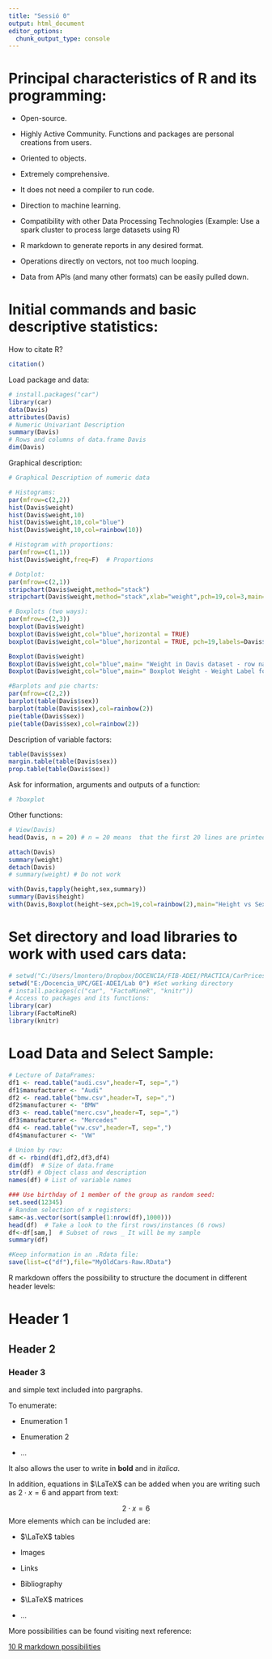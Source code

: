 ---
title: "Sessió 0"
output: html_document
editor_options: 
  chunk_output_type: console
---

# Principal characteristics of R and its programming:

- Open-source.

- Highly Active Community. Functions and packages are personal creations from users. 

- Oriented to objects. 

- Extremely comprehensive. 

- It does not need a compiler to run code. 

- Direction to machine learning. 

- Compatibility with other Data Processing Technologies (Example: Use a spark cluster to process large datasets using R)

- R markdown to generate reports in any desired format.

- Operations directly on vectors, not too much looping.

- Data from APIs (and many other formats) can be easily pulled down.

# Initial commands and basic descriptive statistics:

How to citate R?


```{r}
citation()
```

Load package and data:

```{r}
# install.packages("car")
library(car)
data(Davis)
attributes(Davis)
# Numeric Univariant Description
summary(Davis)
# Rows and columns of data.frame Davis
dim(Davis)
```

Graphical description:

```{r}
# Graphical Description of numeric data

# Histograms:
par(mfrow=c(2,2))
hist(Davis$weight)
hist(Davis$weight,10)
hist(Davis$weight,10,col="blue")
hist(Davis$weight,10,col=rainbow(10))

# Histogram with proportions:
par(mfrow=c(1,1))
hist(Davis$weight,freq=F)  # Proportions

# Dotplot:
par(mfrow=c(2,1))
stripchart(Davis$weight,method="stack")
stripchart(Davis$weight,method="stack",xlab="weight",pch=19,col=3,main="Dotplot Weight in Davis dataset")

# Boxplots (two ways):
par(mfrow=c(2,3))
boxplot(Davis$weight)
boxplot(Davis$weight,col="blue",horizontal = TRUE)
boxplot(Davis$weight,col="blue",horizontal = TRUE, pch=19,labels=Davis$weight)

Boxplot(Davis$weight)
Boxplot(Davis$weight,col="blue",main= "Weight in Davis dataset - row name Id")
Boxplot(Davis$weight,col="blue",main=" Boxplot Weight - Weight Label for Outliers",labels=Davis$weight)

#Barplots and pie charts:
par(mfrow=c(2,2))
barplot(table(Davis$sex))
barplot(table(Davis$sex),col=rainbow(2))
pie(table(Davis$sex))
pie(table(Davis$sex),col=rainbow(2))

```

Description of variable factors:

```{r}
table(Davis$sex)
margin.table(table(Davis$sex))
prop.table(table(Davis$sex))
```

Ask for information, arguments and outputs of a function:

```{r}
# ?boxplot
```

Other functions:


```{r}
# View(Davis)
head(Davis, n = 20) # n = 20 means  that the first 20 lines are printed in the R console

attach(Davis)
summary(weight)
detach(Davis)
# summary(weight) # Do not work

with(Davis,tapply(height,sex,summary))
summary(Davis$height)
with(Davis,Boxplot(height~sex,pch=19,col=rainbow(2),main="Height vs Sex"))
```


# Set directory and load libraries to work with used cars data:

```{r}
# setwd("C:/Users/lmontero/Dropbox/DOCENCIA/FIB-ADEI/PRACTICA/CarPrices/LABS")
setwd("E:/Docencia_UPC/GEI-ADEI/Lab 0") #Set working directory
# install.packages(c("car", "FactoMineR", "knitr"))
# Access to packages and its functions:
library(car)
library(FactoMineR)
library(knitr)
```

# Load Data and Select Sample:
```{r}
# Lecture of DataFrames:
df1 <- read.table("audi.csv",header=T, sep=",")
df1$manufacturer <- "Audi"
df2 <- read.table("bmw.csv",header=T, sep=",")
df2$manufacturer <- "BMW"
df3 <- read.table("merc.csv",header=T, sep=",")
df3$manufacturer <- "Mercedes"
df4 <- read.table("vw.csv",header=T, sep=",")
df4$manufacturer <- "VW"

# Union by row:
df <- rbind(df1,df2,df3,df4)
dim(df)  # Size of data.frame
str(df) # Object class and description
names(df) # List of variable names

### Use birthday of 1 member of the group as random seed:
set.seed(12345)
# Random selection of x registers:
sam<-as.vector(sort(sample(1:nrow(df),1000)))
head(df)  # Take a look to the first rows/instances (6 rows)
df<-df[sam,]  # Subset of rows _ It will be my sample
summary(df)

#Keep information in an .Rdata file:
save(list=c("df"),file="MyOldCars-Raw.RData")

```

R markdown offers the possibility to structure the document in different header levels:

# Header 1

## Header 2

### Header 3

and simple text included into pargraphs. 

To enumerate:

- Enumeration 1

- Enumeration 2

- ...

It also allows the user to write in **bold** and in *italica*. 

In addition, equations in $\LaTeX$ can be added when you are writing such as $2 \cdot x = 6$ and appart from text:

$$2 \cdot x = 6$$
More elements which can be included are: 

- $\LaTeX$ tables

- Images

- Links

- Bibliography

- $\LaTeX$ matrices

- ...

More possibilities can be found visiting next reference:

[10 R markdown possibilities](https://towardsdatascience.com/ten-awesome-r-markdown-tricks-56ef6d41098)



